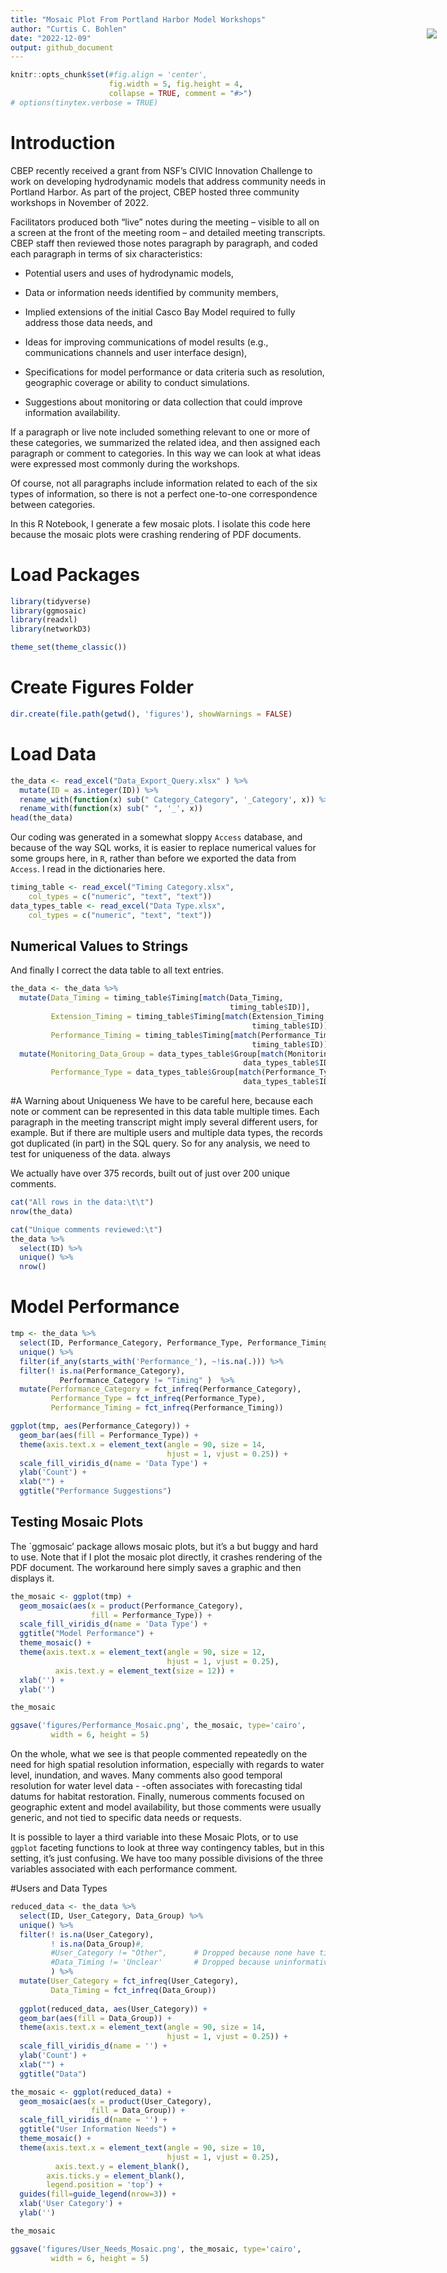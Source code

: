 ```yaml
---
title: "Mosaic Plot From Portland Harbor Model Workshops"
author: "Curtis C. Bohlen"
date: "2022-12-09"
output: github_document
---
```


<img
    src="https://www.cascobayestuary.org/wp-content/uploads/2014/04/logo_sm.jpg"
    style="position:absolute;top:100px;right:50px;" />

```r
knitr::opts_chunk$set(#fig.align = 'center',
                      fig.width = 5, fig.height = 4,
                      collapse = TRUE, comment = "#>")
# options(tinytex.verbose = TRUE)
```

# Introduction
CBEP recently received a grant from NSF's CIVIC Innovation Challenge to work on 
developing hydrodynamic models that address community needs in Portland Harbor.
As part of the project, CBEP hosted three community workshops in November of
2022.

Facilitators produced both "live" notes during the meeting -- visible to all on
a screen at the front of the meeting room -- and detailed meeting transcripts.
CBEP staff then reviewed those notes paragraph by paragraph, and coded each 
paragraph in terms of six characteristics:

*  Potential users and uses of hydrodynamic models,

*  Data or information needs identified by community members,

*  Implied extensions of the initial Casco Bay Model required to fully address
   those data needs, and
   
*  Ideas for improving communications of model results (e.g., communications 
   channels and user interface design),

*  Specifications for model performance or data criteria such as resolution,
   geographic coverage or ability to conduct simulations.

*  Suggestions about monitoring or data collection that could improve
   information availability.

If a paragraph or live note included something relevant to one or more of
these categories, we summarized the related idea, and then assigned each
paragraph or comment to categories. In this way we can look at what ideas were 
expressed most commonly during the workshops.

Of course, not all paragraphs include information related to each of the six 
types of information, so there is not a perfect one-to-one correspondence 
between categories.

In this R Notebook, I generate a few mosaic plots.  I isolate this code
here because the mosaic plots were crashing rendering of PDF documents.

# Load Packages
```r
library(tidyverse)
library(ggmosaic)
library(readxl)
library(networkD3)

theme_set(theme_classic())
```

# Create Figures Folder
```r
dir.create(file.path(getwd(), 'figures'), showWarnings = FALSE)
```


# Load Data
```r
the_data <- read_excel("Data_Export_Query.xlsx" ) %>%
  mutate(ID = as.integer(ID)) %>%
  rename_with(function(x) sub(" Category_Category", '_Category', x)) %>%
  rename_with(function(x) sub(" ", '_', x))
head(the_data)
```

Our coding was generated in a somewhat sloppy `Access` database, and because of
the way SQL works, it is easier to replace numerical values for some groups
here, in `R`, rather than before we exported the data from `Access`. I read in
the dictionaries here.

```r
timing_table <- read_excel("Timing Category.xlsx", 
    col_types = c("numeric", "text", "text"))
data_types_table <- read_excel("Data Type.xlsx", 
    col_types = c("numeric", "text", "text"))
```

##  Numerical Values to Strings
And finally I correct the data table to all text entries.
```r
the_data <- the_data %>%
  mutate(Data_Timing = timing_table$Timing[match(Data_Timing, 
                                                 timing_table$ID)],
         Extension_Timing = timing_table$Timing[match(Extension_Timing,
                                                      timing_table$ID)],
         Performance_Timing = timing_table$Timing[match(Performance_Timing,
                                                      timing_table$ID)]) %>%
  mutate(Monitoring_Data_Group = data_types_table$Group[match(Monitoring_Data_Group,
                                                    data_types_table$ID)],
         Performance_Type = data_types_table$Group[match(Performance_Type,
                                                    data_types_table$ID)])
```


#A Warning about Uniqueness
We have to be careful here, because each note or comment can be represented in 
this data table multiple times. Each paragraph in the meeting transcript might 
imply several different users, for example.  But if there are multiple users and
multiple data types, the records got duplicated (in part) in the SQL query.  So 
for any analysis, we need to test for uniqueness of the data. always

We actually have over 375 records, built out of just over 200 unique comments.

```r
cat("All rows in the data:\t\t")
nrow(the_data)

cat("Unique comments reviewed:\t")
the_data %>%
  select(ID) %>%
  unique() %>%
  nrow()
```

# Model Performance
```r
tmp <- the_data %>%
  select(ID, Performance_Category, Performance_Type, Performance_Timing) %>%
  unique() %>%
  filter(if_any(starts_with('Performance_'), ~!is.na(.))) %>%
  filter(! is.na(Performance_Category),
           Performance_Category != "Timing" )  %>%
  mutate(Performance_Category = fct_infreq(Performance_Category),
         Performance_Type = fct_infreq(Performance_Type),
         Performance_Timing = fct_infreq(Performance_Timing))
```

```r
ggplot(tmp, aes(Performance_Category)) +
  geom_bar(aes(fill = Performance_Type)) +
  theme(axis.text.x = element_text(angle = 90, size = 14,
                                   hjust = 1, vjust = 0.25)) +
  scale_fill_viridis_d(name = 'Data Type') +
  ylab('Count') +
  xlab("") +
  ggtitle("Performance Suggestions")

```

## Testing Mosaic Plots
The `ggmosaic' package allows mosaic plots, but it's a but buggy and hard to
use.  Note that if I plot the mosaic plot directly, it crashes rendering of the
PDF document.  The workaround here simply saves a graphic and then displays it.

```r
the_mosaic <- ggplot(tmp) +
  geom_mosaic(aes(x = product(Performance_Category), 
                  fill = Performance_Type)) +
  scale_fill_viridis_d(name = 'Data Type') +
  ggtitle("Model Performance") +
  theme_mosaic() +
  theme(axis.text.x = element_text(angle = 90, size = 12, 
                                   hjust = 1, vjust = 0.25),
          axis.text.y = element_text(size = 12)) +
  xlab('') +
  ylab('')

the_mosaic
```

```r
ggsave('figures/Performance_Mosaic.png', the_mosaic, type='cairo',
         width = 6, height = 5)
```


On the whole, what we see is that people commented repeatedly on the need for
high spatial resolution information, especially with regards to water level,
inundation, and waves. Many comments also good temporal resolution for water 
level data - -often associates with forecasting tidal datums for habitat 
restoration.  Finally, numerous comments focused on geographic extent and 
model availability, but those comments were usually generic, and not tied to
specific data needs or requests.

It is possible to layer a third variable into these Mosaic Plots, or to use 
`ggplot` faceting functions to look at three way contingency tables, but
in this setting, it's just confusing.  We have too many possible divisions of
the three variables associated with each performance comment.

#Users and Data Types
```r
reduced_data <- the_data %>%
  select(ID, User_Category, Data_Group) %>%
  unique() %>%
  filter(! is.na(User_Category), 
         ! is.na(Data_Group)#,
         #User_Category != "Other",      # Dropped because none have timing
         #Data_Timing != 'Unclear'       # Dropped because uninformative.    
         ) %>%  
  mutate(User_Category = fct_infreq(User_Category),
         Data_Timing = fct_infreq(Data_Group))
   
  ggplot(reduced_data, aes(User_Category)) +
  geom_bar(aes(fill = Data_Group)) +
  theme(axis.text.x = element_text(angle = 90, size = 14,
                                   hjust = 1, vjust = 0.25)) +
  scale_fill_viridis_d(name = '') +
  ylab('Count') +
  xlab("") +
  ggtitle("Data")

```

```r
the_mosaic <- ggplot(reduced_data) +
  geom_mosaic(aes(x = product(User_Category), 
                  fill = Data_Group)) +
  scale_fill_viridis_d(name = '') +
  ggtitle("User Information Needs") +
  theme_mosaic() +
  theme(axis.text.x = element_text(angle = 90, size = 10, 
                                   hjust = 1, vjust = 0.25),
          axis.text.y = element_blank(),
        axis.ticks.y = element_blank(),
        legend.position = 'top') +
  guides(fill=guide_legend(nrow=3)) +
  xlab('User Category') +
  ylab('')

the_mosaic
```


```r
ggsave('figures/User_Needs_Mosaic.png', the_mosaic, type='cairo',
         width = 6, height = 5)
```
